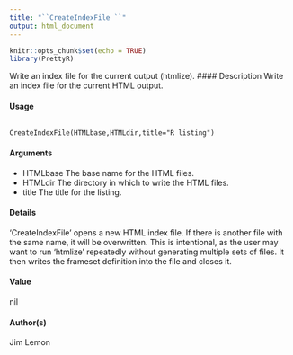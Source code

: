 ```yaml
---
title: "``CreateIndexFile ``"
output: html_document
---
```

  
```r
knitr::opts_chunk$set(echo = TRUE)
library(PrettyR)
```



Write an index file for the current output (htmlize).
#### Description
Write an index file for the current HTML output.

#### Usage
<pre><code>
CreateIndexFile(HTMLbase,HTMLdir,title="R listing")
</code></pre>

#### Arguments 
* HTMLbase The base name for the HTML files.
* HTMLdir The directory in which to write the HTML files.
* title The title for the listing.

#### Details
‘CreateIndexFile’ opens a new HTML index file. If there is another file with the same name, it will be overwritten. This is intentional, as the user may want to run ‘htmlize’ repeatedly without generating multiple sets of files. It then writes the frameset definition into the file and closes it.

#### Value
nil

#### Author(s)
Jim Lemon
